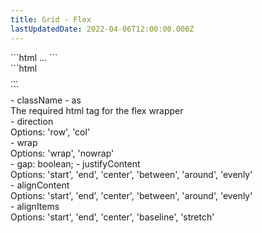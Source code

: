 ```yaml
---
title: Grid - Flex
lastUpdatedDate: 2022-04-06T12:00:00.000Z
---
```


<Section heading="Usage:" width="full" className="su-max-w-1200">
  <div>
    ```html
    <FlexBox direction="col" className="lg:su-flex-row" title="Flex Box Example">
      ...
    </FlexBox>
    ```
  </div>
</Section>

<Section heading="HTML" width="full" className="su-max-w-1200">
  <div>
    ```html
    <div className="su-flex su-flex-col lg:su-flex-row" title="Flex Box Example">
      ...
    </div>
    ```
  </div>
</Section>

<Section heading="Available Attributes" width="full" className="su-max-w-1200">
  <div>
    - className
    - as
    <div>The required html tag for the flex wrapper</div>
    - direction
    <div>Options: 'row', 'col'</div>
    - wrap
    <div>Options: 'wrap', 'nowrap'</div>
    - gap: boolean;
    - justifyContent
    <div>Options: 'start', 'end', 'center', 'between', 'around', 'evenly'</div>
    - alignContent
    <div>Options: 'start', 'end', 'center', 'between', 'around', 'evenly'</div>
    - alignItems
    <div>Options: 'start', 'end', 'center', 'baseline', 'stretch'</div>
  </div>
</Section>
